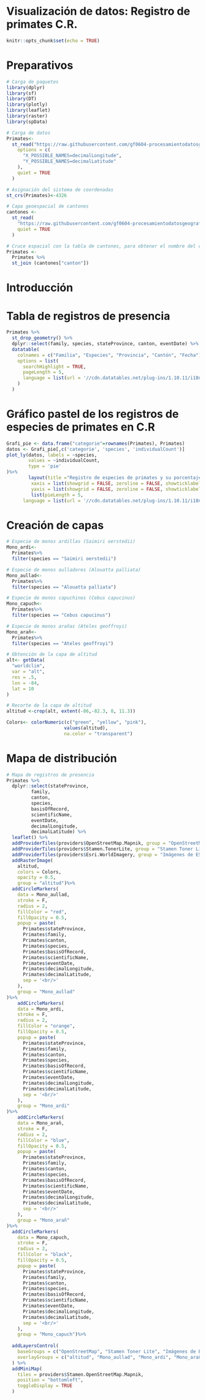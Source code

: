 # Visualización de datos: Registro de primates C.R.


```r
knitr::opts_chunk$set(echo = TRUE)
```

# Preparativos
```r
# Carga de paquetes
library(dplyr)
library(sf)
library(DT)
library(plotly)
library(leaflet)
library(raster)
library(spData)
```

```r
# Carga de datos
Primates<-
  st_read("https://raw.githubusercontent.com/gf0604-procesamientodatosgeograficos/2021i-datos/main/gbif/primates-cr-registros.csv",
    options = c(
      "X_POSSIBLE_NAMES=decimalLongitude",
      "Y_POSSIBLE_NAMES=decimalLatitude"
    ),
    quiet = TRUE
  )

# Asignación del sistema de coordenadas
st_crs(Primates)<-4326
```

```r
# Capa geoespacial de cantones
cantones <-
  st_read(
    "https://raw.githubusercontent.com/gf0604-procesamientodatosgeograficos/2021i-datos/main/ign/delimitacion-territorial-administrativa/cr_cantones_simp_wgs84.geojson",
    quiet = TRUE
  )
```

```r
# Cruce espacial con la tabla de cantones, para obtener el nombre del cantón
Primates <- 
  Primates %>% 
  st_join (cantones["canton"])
```

# Introducción

# Tabla de registros de presencia
```r
Primates %>%
  st_drop_geometry() %>%
  dplyr::select(family, species, stateProvince, canton, eventDate) %>%
  datatable(
    colnames = c("Familia", "Especies", "Provincia", "Cantón", "Fecha"),
    options = list(
      searchHighlight = TRUE,
      pageLength = 5,
      language = list(url = '//cdn.datatables.net/plug-ins/1.10.11/i18n/Spanish.json')
    )
  )
```
# Gráfico pastel de los registros de especies de primates en C.R
```r
Grafi_pie <- data.frame("categorie"=rownames(Primates), Primates)
datos <- Grafi_pie[,c('categorie', 'species', 'individualCount')]
plot_ly(datos, labels = ~species, 
        values = ~individualCount, 
        type = 'pie'
)%>% 
        layout(title ="Registro de especies de primates y su porcentaje",
         xaxis = list(showgrid = FALSE, zeroline = FALSE, showticklabels = FALSE), 
         yaxis = list(showgrid = FALSE, zeroline = FALSE, showticklabels = FALSE),
         list(pieLength = 5,
      language = list(url = '//cdn.datatables.net/plug-ins/1.10.11/i18n/Spanish.json')))
```


# Creación de capas

```r
# Especie de monos ardillas (Saimiri oerstedii)
Mono_ardi<-
  Primates%>%
  filter(species == "Saimiri oerstedii")

# Especie de monos aulladores (Alouatta palliata)
Mono_aullad<-
  Primates%>%
  filter(species == "Alouatta palliata")

# Especie de monos capuchinos (Cebus capucinus)
Mono_capuch<-
  Primates%>%
  filter(species == "Cebus capucinus")

# Especie de monos arañas (Ateles geoffroyi)
Mono_arañ<-
  Primates%>%
  filter(species == "Ateles geoffroyi")

# Obtención de la capa de altitud
alt<- getData(
  "worldclim",
  var = "alt",
  res = .5,
  lon = -84,
  lat = 10
)

# Recorte de la capa de altitud
altitud <-crop(alt, extent(-86,-82.3, 8, 11.3)) 

Colors<- colorNumeric(c("green", "yellow", "pink"),
                     values(altitud),
                     na.color = "transparent")
```


# Mapa de distribución

```r
# Mapa de registros de presencia
Primates %>%
  dplyr::select(stateProvince,
         family,
         canton,
         species,
         basisOfRecord,
         scientificName,
         eventDate,
         decimalLongitude,
         decimalLatitude) %>%
  leaflet() %>%
  addProviderTiles(providers$OpenStreetMap.Mapnik, group = "OpenStreetMap") %>%
  addProviderTiles(providers$Stamen.TonerLite, group = "Stamen Toner Lite") %>%
  addProviderTiles(providers$Esri.WorldImagery, group = "Imágenes de ESRI") %>%
  addRasterImage(
    altitud,
    colors = Colors,
    opacity = 0.5,
    group = "altitud")%>%
  addCircleMarkers(
    data = Mono_aullad,
    stroke = F,
    radius = 2,
    fillColor = "red",
    fillOpacity = 0.5,
    popup = paste(
      Primates$stateProvince,
      Primates$family,
      Primates$canton,
      Primates$species,
      Primates$basisOfRecord,
      Primates$scientificName,
      Primates$eventDate,
      Primates$decimalLongitude,
      Primates$decimalLatitude,
      sep = '<br/>'
    ),
    group = "Mono_aullad"
)%>%
    addCircleMarkers(
    data = Mono_ardi,
    stroke = F,
    radius = 2,
    fillColor = "orange",
    fillOpacity = 0.5,
    popup = paste(
      Primates$stateProvince,
      Primates$family,
      Primates$canton,
      Primates$species,
      Primates$basisOfRecord,
      Primates$scientificName,
      Primates$eventDate,
      Primates$decimalLongitude,
      Primates$decimalLatitude,
      sep = '<br/>'
    ),
    group = "Mono_ardi"
)%>%
    addCircleMarkers(
    data = Mono_arañ,
    stroke = F,
    radius = 2,
    fillColor = "blue",
    fillOpacity = 0.5,
    popup = paste(
      Primates$stateProvince,
      Primates$family,
      Primates$canton,
      Primates$species,
      Primates$basisOfRecord,
      Primates$scientificName,
      Primates$eventDate,
      Primates$decimalLongitude,
      Primates$decimalLatitude,
      sep = '<br/>'
    ),
    group = "Mono_arañ"
)%>%
  addCircleMarkers(
    data = Mono_capuch,
    stroke = F,
    radius = 2,
    fillColor = "black",
    fillOpacity = 0.5,
    popup = paste(
      Primates$stateProvince,
      Primates$family,
      Primates$canton,
      Primates$species,
      Primates$basisOfRecord,
      Primates$scientificName,
      Primates$eventDate,
      Primates$decimalLongitude,
      Primates$decimalLatitude,
      sep = '<br/>'
    ),
    group = "Mono_capuch")%>%
    
  addLayersControl(
    baseGroups = c("OpenStreetMap", "Stamen Toner Lite", "Imágenes de ESRI"),
    overlayGroups = c("altitud", "Mono_aullad", "Mono_ardi", "Mono_arañ", "Mono_capuch")
  ) %>%
  addMiniMap(
    tiles = providers$Stamen.OpenStreetMap.Mapnik,
    position = "bottomleft",
    toggleDisplay = TRUE
  )
```

